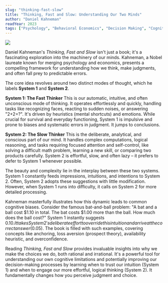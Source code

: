 ```yaml
---
slug: "thinking-fast-slow"
title: "Thinking, Fast and Slow: Understanding Our Two Minds"
author: "Daniel Kahneman" 
readYear: 2023 
tags: ["Psychology", "Behavioral Economics", "Decision Making", "Cognitive Bias", "Non-Fiction", "System 1", "System 2"]
---
```


![](https://res.cloudinary.com/donfg7m07/image/upload/v1743744400/thinking-fast-slow-khaneman_u9j2to.webp)

Daniel Kahneman's *Thinking, Fast and Slow* isn't just a book; it's a fascinating exploration into the machinery of our minds. Kahneman, a Nobel laureate known for merging psychology and economics, presents a compelling framework for understanding how we think, make judgments, and often fall prey to predictable errors.

The core idea revolves around two distinct modes of thought, which he labels **System 1** and **System 2**.

**System 1: The Fast Thinker**
This is our automatic, intuitive, and often unconscious mode of thinking. It operates effortlessly and quickly, handling tasks like recognizing faces, reacting to sudden noises, or answering "2+2=?". It's driven by heuristics (mental shortcuts) and emotions. While crucial for survival and everyday functioning, System 1 is impulsive and prone to biases and systematic errors in judgment. It jumps to conclusions.

**System 2: The Slow Thinker**
This is the deliberate, analytical, and conscious part of our mind. It handles complex computations, logical reasoning, and tasks requiring focused attention and self-control, like solving a difficult math problem, learning a new skill, or comparing two products carefully. System 2 is effortful, slow, and often lazy – it prefers to defer to System 1 whenever possible.

The beauty and complexity lie in the interplay between these two systems. System 1 constantly feeds impressions, intuitions, and intentions to System 2. Often, System 2 adopts these suggestions with little modification. However, when System 1 runs into difficulty, it calls on System 2 for more detailed processing.

Kahneman masterfully illustrates how this dynamic leads to common cognitive biases. Consider the famous bat-and-ball problem: "A bat and a ball cost $1.10 in total. The bat costs $1.00 more than the ball. How much does the ball cost?" System 1 instantly suggests $0.10. It takes System 2's deliberate effort to override this intuition and arrive at the correct answer ($0.05). The book is filled with such examples, covering concepts like anchoring, loss aversion (prospect theory), availability heuristic, and overconfidence.

Reading *Thinking, Fast and Slow* provides invaluable insights into why we make the choices we do, both rational and irrational. It's a powerful tool for understanding our own cognitive limitations and potentially improving our decision-making processes by learning when to trust our intuition (System 1) and when to engage our more effortful, logical thinking (System 2). It fundamentally changes how you perceive judgment and choice.